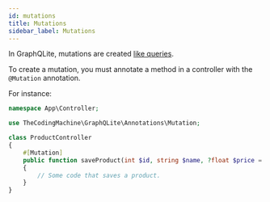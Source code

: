 ```yaml
---
id: mutations
title: Mutations
sidebar_label: Mutations
---
```



In GraphQLite, mutations are created [like queries](queries.mdx).

To create a mutation, you must annotate a method in a controller with the `@Mutation` annotation.

For instance:


```php
namespace App\Controller;

use TheCodingMachine\GraphQLite\Annotations\Mutation;

class ProductController
{
    #[Mutation]
    public function saveProduct(int $id, string $name, ?float $price = null): Product
    {
        // Some code that saves a product.
    }
}
```
